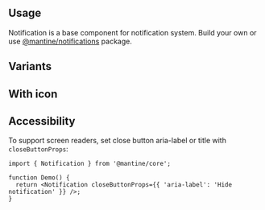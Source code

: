 

## Usage

Notification is a base component for notification system.
Build your own or use [@mantine/notifications](/x/notifications/) package.

<Demo data={NotificationDemos.configurator} />

## Variants

<Demo data={NotificationDemos.variants} />

## With icon

<Demo data={NotificationDemos.icon} />

<StylesApiSelectors component="Notification" />

<Demo data={NotificationDemos.stylesApi} />

## Accessibility

To support screen readers, set close button aria-label or title with `closeButtonProps`:

```tsx
import { Notification } from '@mantine/core';

function Demo() {
  return <Notification closeButtonProps={{ 'aria-label': 'Hide notification' }} />;
}
```
